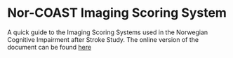 # Nor-COAST Imaging Scoring System
A quick guide to the Imaging Scoring Systems used in the Norwegian Cognitive Impairment after Stroke Study. The online version of the document can be found [here](https://landge.github.io/norcoast-scoring)
